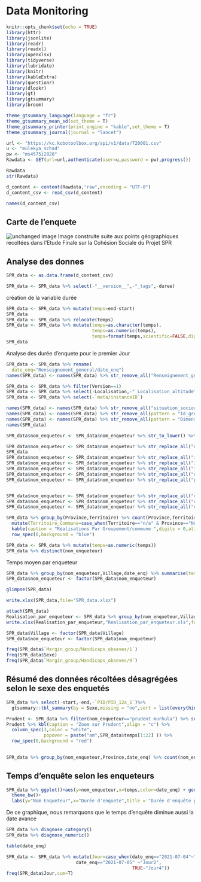 # Data Monitoring


```r
knitr::opts_chunk$set(echo = TRUE)
library(httr)
library(jsonlite)
library(readr)
library(readxl)
library(openxlsx)
library(tidyverse)
library(lubridate)
library(knitr)
library(kableExtra)
library(questionr)
library(dlookr)
library(gt)
library(gtsummary)
library(broom)
```


```r
theme_gtsummary_language(language = "fr")
theme_gtsummary_mean_sd(set_theme = T)
theme_gtsummary_printer(print_engine = "kable",set_theme = T)
theme_gtsummary_journal(journal = "lancet")
```

```r
url <- "https://kc.kobotoolbox.org/api/v1/data/720001.csv"
u <- "mulekya_schad"
pw <- "ms4575i2020"
Rawdata <- GET(url=url,authenticate(user=u,password = pw),progress())
```


```r
Rawdata
str(Rawdata)
```
```r
d_content <- content(Rawdata,"raw",encoding = "UTF-8")
d_content_csv <- read_csv(d_content)

names(d_content_csv)

```
## Carte de l'enquete
![unchanged image](Carte_enquete.JPG)
Image construite suite aux points géographiques recoltées dans l'Etude Finale sur la Cohésion Sociale du Projet SPR

## Analyse des donnes

```r
SPR_data <- as.data.frame(d_content_csv)
```


```r
SPR_data <- SPR_data %>% select(-"__version__",-"_tags",-duree)
```

création de la variable durée
```r
SPR_data <- SPR_data %>% mutate(temps=end-start)
SPR_data
SPR_data <- SPR_data %>% relocate(temps)
SPR_data <- SPR_data %>% mutate(temps=as.character(temps),
                                temps=as.numeric(temps),
                                temps=format(temps,scientific=FALSE,digits=0))
SPR_data
```

Analyse des durée d'enquete pour le premier Jour
```r
SPR_data <- SPR_data %>% rename(
  date_enq="Renseignement_general/date_enq")
names(SPR_data) <- names(SPR_data) %>% str_remove_all("Renseignement_general/")

```


```r
SPR_data <- SPR_data %>% filter(Version==1)
SPR_data <- SPR_data %>% select(-Localisation,-"_Localisation_altitude",-"_Localisation_longitude",-"_Localisation_precision",-"_Localisation_latitude",-"_uuid",-"_validation_status",-Version,-num_phone,-"_notes",-"_submission_time")
SPR_data <- SPR_data %>% select(-`meta/instanceID`)

```




```r
names(SPR_data) <- names(SPR_data) %>% str_remove_all("situation_sociodemographique/")
names(SPR_data) <- names(SPR_data) %>% str_remove_all(pattern = "Id_groupe_ethniqu/")
names(SPR_data) <- names(SPR_data) %>% str_remove_all(pattern = "Dimension")
names(SPR_data) 
```


```r

SPR_data$nom_enqueteur <- SPR_data$nom_enqueteur %>% str_to_lower() %>% str_remove_all("OLUHYA")

SPR_data$nom_enqueteur <- SPR_data$nom_enqueteur %>% str_replace_all("è","e")
SPR_data
SPR_data$nom_enqueteur <- SPR_data$nom_enqueteur %>% str_replace_all("irene munyerenkana","irene")
SPR_data$nom_enqueteur <- SPR_data$nom_enqueteur %>% str_replace_all("iragi zihalirwa eloi","iragi")
SPR_data$nom_enqueteur <- SPR_data$nom_enqueteur %>% str_replace_all("imani iragi olivier","iragi olivier")
SPR_data$nom_enqueteur <- SPR_data$nom_enqueteur %>% str_replace_all("ohirwe'oluhya nankafu","ohirwe")
SPR_data$nom_enqueteur <- SPR_data$nom_enqueteur %>% str_replace_all("prudent murhula shanvu","prudent murhula")


SPR_data$nom_enqueteur <- SPR_data$nom_enqueteur %>% str_replace_all("ohirwe'","ohirwe oluhya")
SPR_data$nom_enqueteur <- SPR_data$nom_enqueteur %>% str_replace_all("ohirwe","ohirwe oluhya")
SPR_data$nom_enqueteur <- SPR_data$nom_enqueteur %>% str_replace_all("ohirwe oluhya oluhya","ohirwe oluhya")


```



```r
SPR_data %>% group_by(Province,Territoire) %>% count(Province,Territoire) %>% 
  mutate(Territoire_Commune=case_when(Territoire=="n/a" & Province=="Nord-Kivu"~"Goma",Territoire=="n/a" & Province=="Sud-Kivu"~"Bukavu",TRUE~Territoire)) %>% relocate(Territoire_Commune,.before = n) %>% select(Province,Territoire_Commune,n) %>% relocate(Territoire,.after = Province) %>% mutate(assignation=101) %>% mutate(Pourcentage=n*100/assignation) %>% 
  kable(caption = "Réalisations Par Groupement/commune ",digits = 0,align = "c") %>% 
  row_spec(0,background = "blue")
```

```r
SPR_data <- SPR_data %>% mutate(temps=as.numeric(temps))
SPR_data %>% distinct(nom_enqueteur)

```
Temps moyen par enqueteur

```r
SPR_data %>% group_by(nom_enqueteur,Village,date_enq) %>% summarise(temps_moyen=mean(temps)) %>% kbl() %>% kable_styling(full_width = TRUE)
SPR_data$nom_enqueteur <- factor(SPR_data$nom_enqueteur)
```



```r
glimpse(SPR_data)
```




```r
write.xlsx(SPR_data,file="SPR_data.xlsx")
```

```r
attach(SPR_data)
Realisation_par_enqueteur <- SPR_data %>% group_by(nom_enqueteur,Village) %>% count(nom_enqueteur)
write.xlsx(Realisation_par_enqueteur,"Realisation_par_enqueteur.xls",format = "xls")

SPR_data$Village <- factor(SPR_data$Village)
SPR_data$nom_enqueteur <- factor(SPR_data$nom_enqueteur)

```

```r
freq(SPR_data$`Margin_group/Handicaps_obseves/1`)
freq(SPR_data$Sexe)
freq(SPR_data$`Margin_group/Handicaps_obseves/9`)
```
## Résumé des données récoltées désagrégées selon le sexe des enquetés

```r
SPR_data %>% select(-start,-end,-`PID/PID_12a_1`)%>% 
  gtsummary::tbl_summary(by = Sexe,missing = "no",sort = list(everything()~"frequency"))
```
```r
Prudent <- SPR_data %>% filter(nom_enqueteur=="prudent murhula") %>% select(start,end,temps,Territoire,Village)
Prudent %>% kbl(caption = "Zoom sur Prudent",align = "c") %>% 
  column_spec(3,color = "white",                                                                             background = spec_color(SPR_data$temps[1:22] ,end = 1),
              popover = paste("am",SPR_data$temps[1:22] )) %>% 
  row_spec(0,background = "red")
                                                                                                                                                                       
```


```r
SPR_data %>% group_by(nom_enqueteur,Province,date_enq) %>% count(nom_enqueteur) %>% kable(caption = "Nombre d'enquetes par site et par enqueteur et par date")
```




## Temps d'enquête selon les enqueteurs

```r
SPR_data %>% ggplot()+aes(y=nom_enqueteur,x=temps,color=date_enq) + geom_boxplot(color="black")+geom_jitter()+
  theme_bw()+
  labs(y="Nom Enqueteur",x="Durée d'enquete",title = "Durée d'enquête par enqueteur",subtitle = "Boxplots")
```
De ce graphique, nous remarquons que le temps d'enquête diminue aussi la date avance 



```r
SPR_data %>% diagnose_category()
SPR_data %>% diagnose_numeric()
```

```r
table(date_enq)
```





```r
SPR_data <- SPR_data %>% mutate(Jour=case_when(date_enq=="2021-07-04"~"Jour1",
                          date_enq=="2021-07-05" ~"Jour2",                                               date_enq=="2021-07-07"~"Jour3",
                                               TRUE~"Jour4"))
freq(SPR_data$Jour,cum=T)
```



